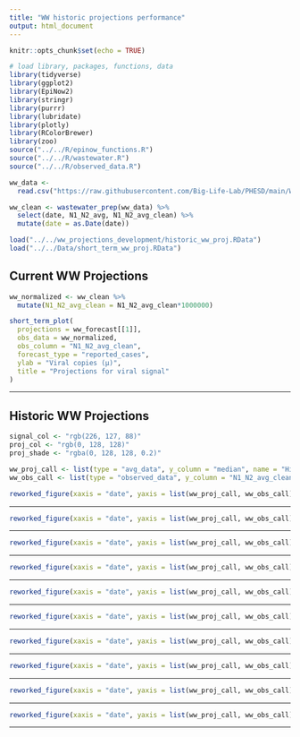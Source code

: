 ```yaml
---
title: "WW historic projections performance"
output: html_document
---
```


```r
knitr::opts_chunk$set(echo = TRUE)
```

```r
# load library, packages, functions, data
library(tidyverse)
library(ggplot2)
library(EpiNow2)
library(stringr)
library(purrr)
library(lubridate)
library(plotly)
library(RColorBrewer)
library(zoo)
source("../../R/epinow_functions.R")
source("../../R/wastewater.R")
source("../../R/observed_data.R")

ww_data <-
  read.csv("https://raw.githubusercontent.com/Big-Life-Lab/PHESD/main/Wastewater/Ottawa/Data/wastewater_virus.csv")

ww_clean <- wastewater_prep(ww_data) %>%
  select(date, N1_N2_avg, N1_N2_avg_clean) %>%
  mutate(date = as.Date(date))

load("../../ww_projections_development/historic_ww_proj.RData")
load("../../Data/short_term_ww_proj.RData")
```

## Current WW Projections

```r
ww_normalized <- ww_clean %>%
  mutate(N1_N2_avg_clean = N1_N2_avg_clean*1000000)

short_term_plot(
  projections = ww_forecast[[1]],
  obs_data = ww_normalized,
  obs_column = "N1_N2_avg_clean",
  forecast_type = "reported_cases",
  ylab = "Viral copies (µ)",
  title = "Projections for viral signal"
)
```

---

## Historic WW Projections

```r
signal_col <- "rgb(226, 127, 88)"
proj_col <- "rgb(0, 128, 128)"
proj_shade <- "rgba(0, 128, 128, 0.2)"

ww_proj_call <- list(type = "avg_data", y_column = "median", name = "Historic projected viral signal", short_name = "projections", color = proj_col, width = 4)
ww_obs_call <- list(type = "observed_data", y_column = "N1_N2_avg_clean", name = "Observed historic viral signal", short_name = "Daily signal", color = signal_col, opacity = 0.5)

reworked_figure(xaxis = "date", yaxis = list(ww_proj_call, ww_obs_call), error_bands = TRUE, error_data = c("upper_90", "lower_90"), error_col = proj_shade, titles = c(y = "Viral copies (µ)", x = "Date", title = paste(paste("WW projections vs observed signal", first(ww_data[[1]][["date"]])), paste("to", last(ww_data[[1]][["date"]])))), data = ww_data[[1]], ticks = FALSE)
```

---

```r
reworked_figure(xaxis = "date", yaxis = list(ww_proj_call, ww_obs_call), error_bands = TRUE, error_data = c("upper_90", "lower_90"), error_col = proj_shade, titles = c(y = "Viral copies (µ)", x = "Date", title = paste(paste("WW projections vs observed signal", first(ww_data[[2]][["date"]])), paste("to", last(ww_data[[2]][["date"]])))), data = ww_data[[2]], ticks = FALSE)
```

---

```r
reworked_figure(xaxis = "date", yaxis = list(ww_proj_call, ww_obs_call), error_bands = TRUE, error_data = c("upper_90", "lower_90"), error_col = proj_shade, titles = c(y = "Viral copies (µ)", x = "Date", title = paste(paste("WW projections vs observed signal", first(ww_data[[3]][["date"]])), paste("to", last(ww_data[[3]][["date"]])))), data = ww_data[[3]], ticks = FALSE)
```

---

```r
reworked_figure(xaxis = "date", yaxis = list(ww_proj_call, ww_obs_call), error_bands = TRUE, error_data = c("upper_90", "lower_90"), error_col = proj_shade, titles = c(y = "Viral copies (µ)", x = "Date", title = paste(paste("WW projections vs observed signal", first(ww_data[[4]][["date"]])), paste("to", last(ww_data[[4]][["date"]])))), data = ww_data[[4]], ticks = FALSE)
```

---

```r
reworked_figure(xaxis = "date", yaxis = list(ww_proj_call, ww_obs_call), error_bands = TRUE, error_data = c("upper_90", "lower_90"), error_col = proj_shade, titles = c(y = "Viral copies (µ)", x = "Date", title = paste(paste("WW projections vs observed signal", first(ww_data[[5]][["date"]])), paste("to", last(ww_data[[5]][["date"]])))), data = ww_data[[5]], ticks = FALSE)
```

---

```r
reworked_figure(xaxis = "date", yaxis = list(ww_proj_call, ww_obs_call), error_bands = TRUE, error_data = c("upper_90", "lower_90"), error_col = proj_shade, titles = c(y = "Viral copies (µ)", x = "Date", title = paste(paste("WW projections vs observed signal", first(ww_data[[6]][["date"]])), paste("to", last(ww_data[[6]][["date"]])))), data = ww_data[[6]], ticks = FALSE)
```

---

```r
reworked_figure(xaxis = "date", yaxis = list(ww_proj_call, ww_obs_call), error_bands = TRUE, error_data = c("upper_90", "lower_90"), error_col = proj_shade, titles = c(y = "Viral copies (µ)", x = "Date", title = paste(paste("WW projections vs observed signal", first(ww_data[[7]][["date"]])), paste("to", last(ww_data[[7]][["date"]])))), data = ww_data[[7]], ticks = FALSE)
```

---

```r
reworked_figure(xaxis = "date", yaxis = list(ww_proj_call, ww_obs_call), error_bands = TRUE, error_data = c("upper_90", "lower_90"), error_col = proj_shade, titles = c(y = "Viral copies (µ)", x = "Date", title = paste(paste("WW projections vs observed signal", first(ww_data[[8]][["date"]])), paste("to", last(ww_data[[8]][["date"]])))), data = ww_data[[8]], ticks = FALSE)
```

---

```r
reworked_figure(xaxis = "date", yaxis = list(ww_proj_call, ww_obs_call), error_bands = TRUE, error_data = c("upper_90", "lower_90"), error_col = proj_shade, titles = c(y = "Viral copies (µ)", x = "Date", title = paste(paste("WW projections vs observed signal", first(ww_data[[9]][["date"]])), paste("to", last(ww_data[[9]][["date"]])))), data = ww_data[[9]], ticks = FALSE)
```

---

```r
reworked_figure(xaxis = "date", yaxis = list(ww_proj_call, ww_obs_call), error_bands = TRUE, error_data = c("upper_90", "lower_90"), error_col = proj_shade, titles = c(y = "Viral copies (µ)", x = "Date", title = paste(paste("WW projections vs observed signal", first(ww_data[[10]][["date"]])), paste("to", last(ww_data[[10]][["date"]])))), data = ww_data[[10]], ticks = FALSE)
```

---